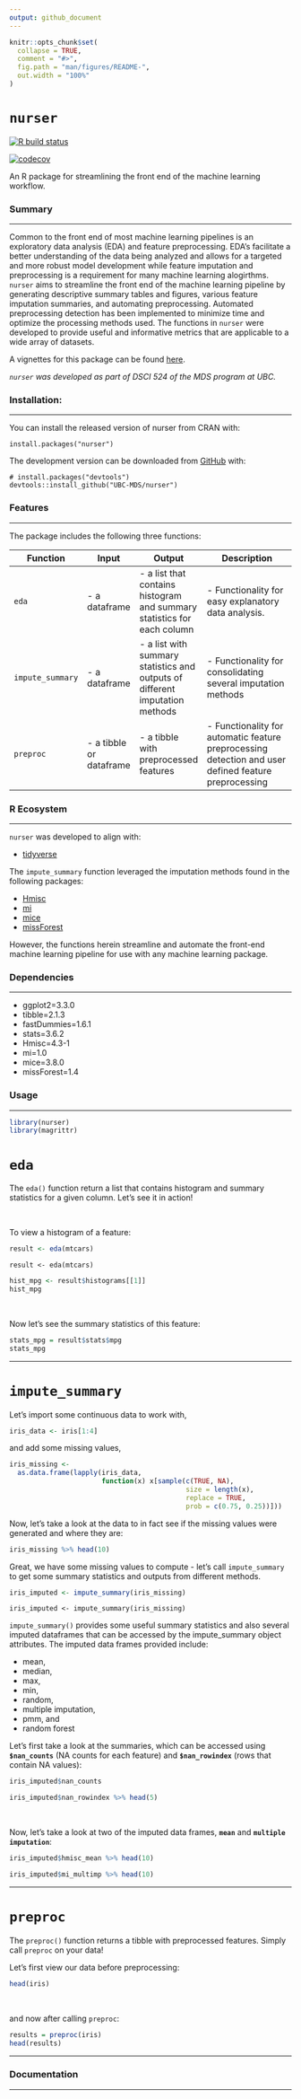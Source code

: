 ```yaml
---
output: github_document
---
```


<!-- README.md is generated from README.Rmd. Please edit that file -->

```r
knitr::opts_chunk$set(
  collapse = TRUE,
  comment = "#>",
  fig.path = "man/figures/README-",
  out.width = "100%"
)
```

# `nurser`

<!-- badges: start -->
[![R build status](https://github.com/UBC-MDS/nurser/workflows/R-CMD-check/badge.svg)](https://github.com/UBC-MDS/nurser/actions)

[![codecov](https://codecov.io/gh/UBC-MDS/nurser/branch/master/graph/badge.svg)](https://codecov.io/gh/UBC-MDS/nurser)
<!-- badges: end -->

An R package for streamlining the front end of the machine learning workflow.


### Summary  

---

Common to the front end of most machine learning pipelines is an exploratory data analysis (EDA) and feature preprocessing. EDA's facilitate a better understanding of the data being analyzed and allows for a targeted and more robust model development while feature imputation and preprocessing is a requirement for many machine learning alogirthms. `nurser` aims to streamline the front end of the machine learning pipeline by generating descriptive summary tables and figures, various feature imputation summaries, and automating preprocessing. Automated preprocessing detection has been implemented to minimize time and optimize the processing methods used. The functions in `nurser` were developed to provide useful and informative metrics that are applicable to a wide array of datasets.   

A vignettes for this package can be found [here](https://ubc-mds.github.io/nurser/).

_`nurser` was developed as part of DSCI 524 of the MDS program at UBC._  


### Installation:

---

You can install the released version of nurser from CRAN with:

```
install.packages("nurser")
```

The development version can be downloaded from [GitHub](https://github.com/UBC-MDS/nurser) with: 

```
# install.packages("devtools")
devtools::install_github("UBC-MDS/nurser")
```

### Features

---

The package includes the following three functions:  

|Function|Input|Output|Description|
|--------|-----|------|-----------|
|`eda`|- a dataframe|- a list that contains histogram and summary statistics for each column|- Functionality for easy explanatory data analysis. |
|`impute_summary`|- a dataframe|- a list with summary statistics and outputs of different imputation methods|- Functionality for consolidating several imputation methods|
|`preproc`|- a tibble or dataframe|- a tibble with preprocessed features|- Functionality for automatic feature preprocessing detection and user defined feature preprocessing|  


### R Ecosystem  

---

`nurser` was developed to align with:  

- [tidyverse](https://www.tidyverse.org/) 

The `impute_summary` function leveraged the imputation  methods found in the following packages:  

- [Hmisc](https://cran.r-project.org/web/packages/Hmisc/index.html)    
- [mi](https://cran.r-project.org/web/packages/mi/index.html)    
- [mice](https://cran.r-project.org/web/packages/mice/index.html)   
- [missForest](https://cran.r-project.org/web/packages/missForest/index.html)  
 

However, the functions herein streamline and automate the front-end machine learning pipeline for use with any machine learning package.  


### Dependencies

--- 

  - ggplot2=3.3.0  
  - tibble=2.1.3  
  - fastDummies=1.6.1  
  - stats=3.6.2  
  - Hmisc=4.3-1  
  - mi=1.0  
  - mice=3.8.0  
  - missForest=1.4  

### Usage

---  

```r
library(nurser)
library(magrittr)
```

# `eda`

The `eda()` function return a list that contains histogram and summary statistics for a given column. Let's see it in action! 

</br>

To view a histogram of a feature:

```r
result <- eda(mtcars)
```
```{}
result <- eda(mtcars)
```
```r
hist_mpg <- result$histograms[[1]]
hist_mpg
```
</br>

Now let's see the summary statistics of this feature:  

```r
stats_mpg = result$stats$mpg
stats_mpg
```

---

# `impute_summary`

Let's import some continuous data to work with,
```r
iris_data <- iris[1:4]
```

and add some missing values, 

```r
iris_missing <- 
  as.data.frame(lapply(iris_data, 
                       function(x) x[sample(c(TRUE, NA),
                                            size = length(x), 
                                            replace = TRUE,
                                            prob = c(0.75, 0.25))]))
```

Now, let's take a look at the data to in fact see if the missing values were generated and where they are:

```r
iris_missing %>% head(10)
```

Great, we have some missing values to compute - let's call `impute_summary` to get some summary statistics and outputs from different methods.

```r
iris_imputed <- impute_summary(iris_missing)
```

```{}
iris_imputed <- impute_summary(iris_missing)
```

`impute_summary()` provides some useful summary statistics and also several imputed dataframes that can be accessed by the impute_summary object attributes. The imputed data frames provided include:

  - mean,   
  - median,   
  - max,   
  - min,  
  - random,  
  - multiple imputation,   
  - pmm, and  
  - random forest  

Let's first take a look at the summaries, which can be accessed using __`$nan_counts`__ (NA counts for each feature) and __`$nan_rowindex`__ (rows that contain NA values):

```r
iris_imputed$nan_counts

iris_imputed$nan_rowindex %>% head(5)
```

</br>

Now, let's take a look at two of the imputed data frames, __`mean`__ and __`multiple imputation`__:

```r
iris_imputed$hmisc_mean %>% head(10)

iris_imputed$mi_multimp %>% head(10)
```


---

# `preproc`

The `preproc()` function returns a tibble with preprocessed features. Simply call `preproc` on your data!

Let's first view our data before preprocessing:

```r
head(iris)
```

</br>

and now after calling `preproc`:  
```r
results = preproc(iris)
head(results)
```


---

### Documentation

---


